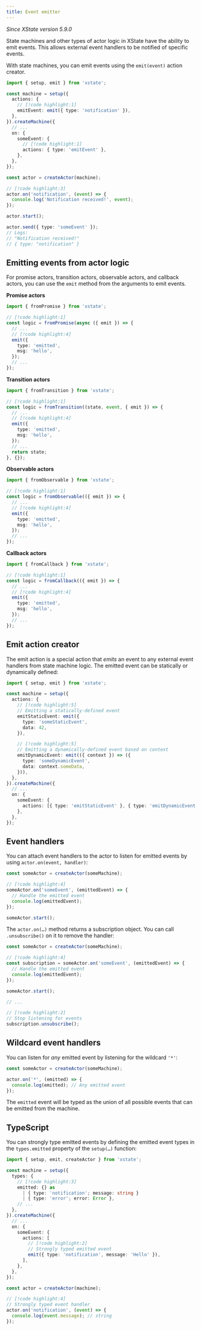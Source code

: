 ```yaml
---
title: Event emitter
---
```


_Since XState version 5.9.0_

State machines and other types of actor logic in XState have the ability to emit events. This allows external event handlers to be notified of specific events.

With state machines, you can emit events using the `emit(event)` action creator.

```ts
import { setup, emit } from 'xstate';

const machine = setup({
  actions: {
    // [!code highlight:1]
    emitEvent: emit({ type: 'notification' }),
  },
}).createMachine({
  // ...
  on: {
    someEvent: {
      // [!code highlight:1]
      actions: { type: 'emitEvent' },
    },
  },
});

const actor = createActor(machine);

// [!code highlight:3]
actor.on('notification', (event) => {
  console.log('Notification received!', event);
});

actor.start();

actor.send({ type: 'someEvent' });
// Logs:
// "Notification received!"
// { type: "notification" }
```

## Emitting events from actor logic

For promise actors, transition actors, observable actors, and callback actors, you can use the `emit` method from the arguments to emit events.

**Promise actors**

```ts
import { fromPromise } from 'xstate';

// [!code highlight:1]
const logic = fromPromise(async ({ emit }) => {
  // ...
  // [!code highlight:4]
  emit({
    type: 'emitted',
    msg: 'hello',
  });
  // ...
});
```

**Transition actors**

```ts
import { fromTransition } from 'xstate';

// [!code highlight:1]
const logic = fromTransition((state, event, { emit }) => {
  // ...
  // [!code highlight:4]
  emit({
    type: 'emitted',
    msg: 'hello',
  });
  // ...
  return state;
}, {});
```

**Observable actors**

```ts
import { fromObservable } from 'xstate';

// [!code highlight:1]
const logic = fromObservable(({ emit }) => {
  // ...
  // [!code highlight:4]
  emit({
    type: 'emitted',
    msg: 'hello',
  });
  // ...
});
```

**Callback actors**

```ts
import { fromCallback } from 'xstate';

// [!code highlight:1]
const logic = fromCallback(({ emit }) => {
  // ...
  // [!code highlight:4]
  emit({
    type: 'emitted',
    msg: 'hello',
  });
  // ...
});
```

## Emit action creator

The emit action is a special action that _emits_ an event to any external event handlers from state machine logic. The emitted event can be statically or dynamically defined:

```ts
import { setup, emit } from 'xstate';

const machine = setup({
  actions: {
    // [!code highlight:5]
    // Emitting a statically-defined event
    emitStaticEvent: emit({
      type: 'someStaticEvent',
      data: 42,
    }),

    // [!code highlight:5]
    // Emitting a dynamically-defined event based on context
    emitDynamicEvent: emit(({ context }) => ({
      type: 'someDynamicEvent',
      data: context.someData,
    })),
  },
}).createMachine({
  // ...
  on: {
    someEvent: {
      actions: [{ type: 'emitStaticEvent' }, { type: 'emitDynamicEvent' }],
    },
  },
});
```

## Event handlers

You can attach event handlers to the actor to listen for emitted events by using `actor.on(event, handler)`:

```ts
const someActor = createActor(someMachine);

// [!code highlight:4]
someActor.on('someEvent', (emittedEvent) => {
  // Handle the emitted event
  console.log(emittedEvent);
});

someActor.start();
```

The `actor.on(…)` method returns a subscription object. You can call `.unsubscribe()` on it to remove the handler:

```ts
const someActor = createActor(someMachine);

// [!code highlight:4]
const subscription = someActor.on('someEvent', (emittedEvent) => {
  // Handle the emitted event
  console.log(emittedEvent);
});

someActor.start();

// ...

// [!code highlight:2]
// Stop listening for events
subscription.unsubscribe();
```

## Wildcard event handlers

You can listen for _any_ emitted event by listening for the wildcard `'*'`:

```ts
const someActor = createActor(someMachine);

actor.on('*', (emitted) => {
  console.log(emitted); // Any emitted event
});
```

The `emitted` event will be typed as the union of all possible events that can be emitted from the machine.

## TypeScript

You can strongly type emitted events by defining the emitted event types in the `types.emitted` property of the `setup(…)` function:

```ts
import { setup, emit, createActor } from 'xstate';

const machine = setup({
  types: {
    // [!code highlight:3]
    emitted: {} as
      | { type: 'notification'; message: string }
      | { type: 'error'; error: Error },
    // ...
  },
}).createMachine({
  // ...
  on: {
    someEvent: {
      actions: [
        // [!code highlight:2]
        // Strongly typed emitted event
        emit({ type: 'notification', message: 'Hello' }),
      ],
    },
  },
});

const actor = createActor(machine);

// [!code highlight:4]
// Strongly typed event handler
actor.on('notification', (event) => {
  console.log(event.message); // string
});
```
